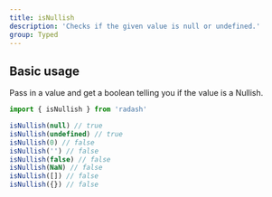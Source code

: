 ```yaml
---
title: isNullish
description: 'Checks if the given value is null or undefined.'
group: Typed
---
```


## Basic usage

Pass in a value and get a boolean telling you if the value is a Nullish.

```ts
import { isNullish } from 'radash'

isNullish(null) // true
isNullish(undefined) // true
isNullish(0) // false
isNullish('') // false
isNullish(false) // false
isNullish(NaN) // false
isNullish([]) // false
isNullish({}) // false
```
